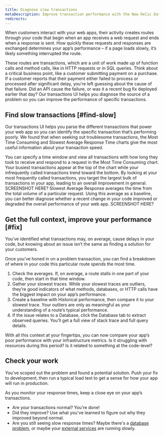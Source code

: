 ```yaml
---
title: Diagnose slow transactions
metaDescription: Improve transaction performance with the New Relic Database UI.
redirects:
---
```


When customers interact with your web apps, their activity creates routes through your code that begin when an app receives a web request and ends when a response is sent. How quickly these requests and responses are exchanged determines your app’s performance – if a page loads slowly, it’s likely something interrupted the route. 

These routes are transactions, which are a unit of work made up of function calls and method calls, like in HTTP requests or in SQL queries. Think about a critical business point, like a customer submitting payment on a purchase. If a customer reports that their payment either failed to process or processed after significant delay, you’re left guessing about the cause of that failure. Did an API cause the failure, or was it a recent bug fix deployed earlier that day? Our transactions UI helps you diagnose the source of a problem so you can improve the performance of specific transactions.

## Find slow transactions [#find-slow]

Our transactions UI helps you parse the different transactions that power your web app so you can identify the specific transaction that’s performing poorly. We found that when seeking out troublesome transactions, the Most Time Consuming and Slowest Average Response Time charts give the most useful information about your transaction speed.

<SideBySide>
  <Side>
    You can specify a time window and view all transactions with how long they took to receive and respond to a request in the Most Time Consuming  chart. Your busiest transactions appear at the top of the chart while your infrequently called transactions trend toward the bottom. By looking at your most frequently called transactions, you target the largest bulk of transactions in your app, leading to an overall improvement in general. 
  </Side>
  <Side>
    SCREENSHOT HERE?
  </Side>
</SideBySide>

<SideBySide>
  <Side>
    Slowest Average Response averages the time from the total volume of a particular request. Using this average as a baseline, you can better diagnose whether a recent change in your code improved or degraded the overall performance of your web app. 
  </Side>
  <Side>
    SCREENSHOT HERE?
  </Side>
</SideBySide>

## Get the full context, improve your performance [#fix]

You’ve identified what transactions may, on average, cause delays in your code, but knowing about an issue isn’t the same as finding a solution for your customers.

Once you’ve honed in on a problem transaction, you can find a breakdown of where in your code this particular route spends the most time.

1. Check the averages. If, on average, a route stalls in one part of your code, then start in that time window. 
2. Gather your slowest traces. While your slowest traces are outliers, they’re good indicators of what methods, databases, or HTTP calls have the biggest impact on your app’s performance.
3. Create a baseline with Historical performance, then compare it to your slowest trace. Your outliers are only as meaningful as your understanding of a route’s typical performance. 
4. If the issue relates to a Database, click the Database tab to extract observed queries. You’ll get a full view of stack trace and full query details.  

With all this context at your fingertips, you can now compare your app’s poor performance with your infrastructure metrics. Is it struggling with resources during this period? Is it related to something at the code-level? 

## Check your work 

You’ve scoped out the problem and found a potential solution. Push your fix to development, then run a typical load test to get a sense for how your app will run in production. 

As you monitor your response times, keep a close eye on your app’s transactions. 

* Are your transactions normal? You're done!
* Did they improve? Use what you've learned to figure out why they improved beyond normal. 
* Are you still seeing slow response times? Maybe there's a [database problem](/docs/journey-app-slow/slow-database-queries), or maybe your [external services]() are running slowly.